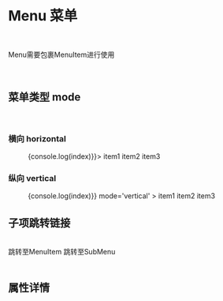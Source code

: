 
<Meta title='REACTION|Menu 菜单/Menu' component={Menu} />

<br/>

# Menu 菜单
<br/>

Menu需要包裹MenuItem进行使用


<br/>

## 菜单类型 mode
<br/>

###  横向 horizontal

<Preview>
  <Story name='default' >
      <Menu  onSelect={(index)=>{console.log(index)}}>
            <MenuItem >item1</MenuItem>
            <MenuItem >item2</MenuItem>
            <MenuItem >item3</MenuItem>
      </Menu>
      
  </Story>
</Preview>


### 纵向 vertical

<Preview>
  <Story name='default2' >
      <Menu  onSelect={(index)=>{console.log(index)}} mode='vertical' >
            <MenuItem >item1</MenuItem>
            <MenuItem >item2</MenuItem>
            <MenuItem >item3</MenuItem>
      </Menu>
      
  </Story>
</Preview>


## 子项跳转链接

<br/>

<Story name='link'>
  <div>
<NeuWclick 
callback={linkTo('Component|Menu 菜单/MenuItem', 'default')} style={{marginRight:'20px'}} >跳转至MenuItem</NeuWclick>
<NeuWclick callback={linkTo('Component|Menu 菜单/SubMenu', 'default')}>跳转至SubMenu</NeuWclick>
  </div>
</Story>

<br/>

## 属性详情

<Props of={Menu} />